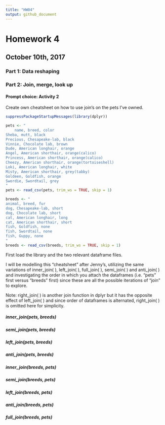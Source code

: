 ```yaml
---
title: "HW04"
output: github_document
---
```


# Homework 4

## October 10th, 2017

### Part 1: Data reshaping



### Part 2: Join, merge, look up

#### Prompt choice: Activity 2

Create own cheatsheet on how to use join's on the pets I've owned.

```r
suppressPackageStartupMessages(library(dplyr))

pets <- "
    name, breed, color
Sheba, mutt, black
Precious, Chesapeake-lab, black
Vinnie, Chocolate lab, brown
Dude, American longhair, orange
Angel, American shorthair, orange(calico)
Princess, American shorthair, orange(calico)
Cheezy, American shorthair, orange(tortoiseshell)
Loki, American longhair, white
Misty, American shorthair, grey(tabby)
Goldeen, Goldfish, orange
Swordie, Swordtail, grey
"
pets <- read_csv(pets, trim_ws = TRUE, skip = 1)

breeds <- "
animal, breed, fur
dog, Chesapeake-lab, short
dog, Chocolate lab, short
cat, American longhair, long
cat, American shorthair, short
fish, Goldfish, none
fish, Swordtail, none
fish, Guppy, none
"
breeds <- read_csv(breeds, trim_ws = TRUE, skip = 1)
```

First load the library and the two relevant dataframe files.

I will be modelling this "cheatsheet" after Jenny's, utilizing the same variations of inner_join( ), left_join( ), full_join( ), semi_join( ) and anti_join( ) and investigating the order in which you attach the dataframes (i.e. "pets" first versus "breeds" first) since these are all the possible iterations of "join" to explore.

Note: right_join( ) is another join function in dplyr but it has the opposite effect of left_join( ) and since order of dataframes is alternated, right_join( ) is omitted here for simplicity.

##### inner_join(pets, breeds)



##### semi_join(pets, breeds)



##### left_join(pets, breeds)



##### anti_join(pets, breeds)



##### inner_join(breeds, pets)



##### semi_join(breeds, pets)



##### left_join(breeds, pets)



##### anti_join(breeds, pets)



##### full_join(breeds, pets)

